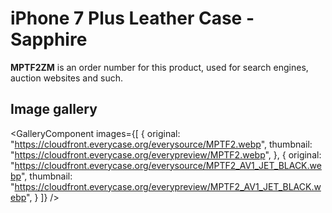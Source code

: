 
# iPhone 7 Plus Leather Case - Sapphire

<Callout type='info' emoji='👉🏻'>**MPTF2ZM** is an order number for this product, used for search engines, auction websites and such.</Callout>

## Image gallery

<GalleryComponent
    images={[
      {
        original: "https://cloudfront.everycase.org/everysource/MPTF2.webp",
        thumbnail: "https://cloudfront.everycase.org/everypreview/MPTF2.webp",
      },
      {
        original: "https://cloudfront.everycase.org/everysource/MPTF2_AV1_JET_BLACK.webp",
        thumbnail: "https://cloudfront.everycase.org/everypreview/MPTF2_AV1_JET_BLACK.webp",
      }
    ]}
  />
